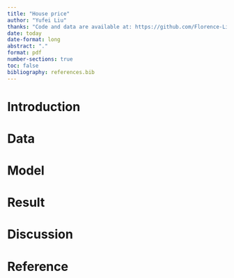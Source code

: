 ```yaml
---
title: "House price"
author: "Yufei Liu"
thanks: "Code and data are available at: https://github.com/Florence-Liu/house-price"
date: today
date-format: long
abstract: "."
format: pdf
number-sections: true
toc: false
bibliography: references.bib
---
```



# Introduction


# Data


# Model


# Result


# Discussion


\newpage
# Reference